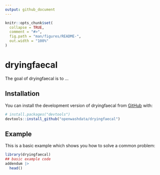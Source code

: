 ```yaml
---
output: github_document
---
```


<!-- README.md is generated from README.Rmd. Please edit that file -->

```r
knitr::opts_chunk$set(
  collapse = TRUE,
  comment = "#>",
  fig.path = "man/figures/README-",
  out.width = "100%"
)
```

# dryingfaecal

<!-- badges: start -->
<!-- badges: end -->

The goal of dryingfaecal is to ...

## Installation

You can install the development version of dryingfaecal from [GitHub](https://github.com/) with:

``` r
# install.packages("devtools")
devtools::install_github("openwashdata/dryingfaecal")
```

## Example

This is a basic example which shows you how to solve a common problem:

```r
library(dryingfaecal)
## basic example code
addendum |>
  head() 
```

